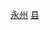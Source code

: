 {{Catnav|頁面分類|...|中国县份|中国各省县份|湖南省县份}}
{{Catnav|頁面分類|...|湖南行政区划|湖南省县级行政区|湖南省县份}}
{{Catnav|頁面分類|...|湖南市州|湖南地级市|永州|永州行政区划|永州区县}}
{{catmore|双牌县|湖南省双牌县}}

[[Category:湖南省县份|永州]]
[[Category:永州区县|县]]